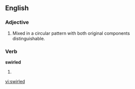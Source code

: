 ==English==

===Adjective===
{{en-adj|-}}

#Mixed in a circular pattern with both original components distinguishable.

===Verb===
'''swirled'''

#{{past of|swirl}}

[[vi:swirled]]